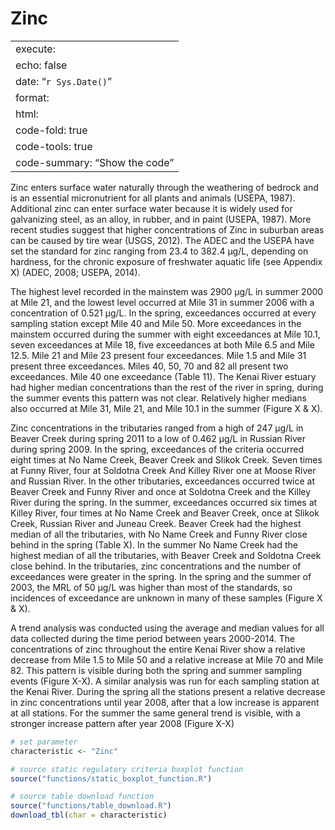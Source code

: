 # Zinc

---
execute:
  echo: false
date: "`r Sys.Date()`"
format:
  html:
    code-fold: true
    code-tools: true
    code-summary: "Show the code"
---

Zinc enters surface water naturally through the weathering of bedrock and is an essential micronutrient for all plants and animals (USEPA, 1987). Additional zinc can enter surface water because it is widely used for galvanizing steel, as an alloy, in rubber, and in paint (USEPA, 1987). More recent studies suggest that higher concentrations of Zinc in suburban areas can be caused by tire wear (USGS, 2012). The ADEC and the USEPA have set the standard for zinc ranging from 23.4 to 382.4 μg/L, depending on hardness, for the chronic exposure of freshwater aquatic life (see Appendix X) (ADEC, 2008; USEPA, 2014).

The highest level recorded in the mainstem was 2900 μg/L in summer 2000 at Mile 21, and the lowest level occurred at Mile 31 in summer 2006 with a concentration of 0.521 μg/L. In the spring, exceedances occurred at every sampling station except Mile 40 and Mile 50. More exceedances in the mainstem occurred during the summer with eight exceedances at Mile 10.1, seven exceedances at Mile 18, five exceedances at both Mile 6.5 and Mile 12.5. Mile 21 and Mile 23 present four exceedances. Mile 1.5 and Mile 31 present three exceedances. Miles 40, 50, 70 and 82 all present two exceedances. Mile 40 one exceedance (Table 11). The Kenai River estuary had higher median concentrations than the rest of the river in spring, during the summer events this pattern was not clear. Relatively higher medians also occurred at Mile 31, Mile 21, and Mile 10.1 in the summer (Figure X & X).

Zinc concentrations in the tributaries ranged from a high of 247 μg/L in Beaver Creek during spring 2011 to a low of 0.462 μg/L in Russian River during spring 2009. In the spring, exceedances of the criteria occurred eight times at No Name Creek, Beaver Creek and Slikok Creek. Seven times at Funny River, four at Soldotna Creek And Killey River one at Moose River and Russian River. In the other tributaries, exceedances occurred twice at Beaver Creek and Funny River and once at Soldotna Creek and the Killey River during the spring. In the summer, exceedances occurred six times at Killey River, four times at No Name Creek and Beaver Creek, once at Slikok Creek, Russian River and Juneau Creek. Beaver Creek had the highest median of all the tributaries, with No Name Creek and Funny River close behind in the spring (Table X). In the summer No Name Creek had the highest median of all the tributaries, with Beaver Creek and Soldotna Creek close behind. In the tributaries, zinc concentrations and the number of exceedances were greater in the spring. In the spring and the summer of 2003, the MRL of 50 μg/L was higher than most of the standards, so incidences of exceedance are unknown in many of these samples (Figure X & X).

A trend analysis was conducted using the average and median values for all data collected during the time period between years 2000-2014. The concentrations of zinc throughout the entire Kenai River show a relative decrease from Mile 1.5 to Mile 50 and a relative increase at Mile 70 and Mile 82. This pattern is visible during both the spring and summer sampling events (Figure X-X). A similar analysis was run for each sampling station at the Kenai River. During the spring all the stations present a relative decrease in zinc concentrations until year 2008, after that a low increase is apparent at all stations. For the summer the same general trend is visible, with a stronger increase pattern after year 2008 (Figure X-X)

```r

# set parameter
characteristic <- "Zinc"

# source static regulatory criteria boxplot function
source("functions/static_boxplot_function.R")

# source table download function
source("functions/table_download.R")
download_tbl(char = characteristic)

```
